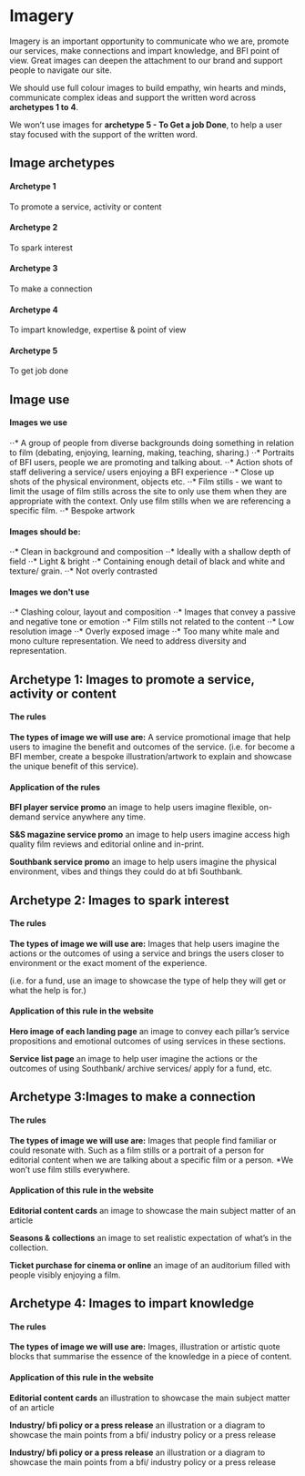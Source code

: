 <Meta title="1 Docs/Visual Language/6 Imagery" />

# Imagery

Imagery is an important opportunity to communicate who we are, promote our services, make connections and impart knowledge, and BFI point of view. Great images can deepen the attachment to our brand and support people to navigate our site.

We should use full colour images to build empathy, win hearts and minds, communicate complex ideas and support the written word across **archetypes 1 to 4**.

We won’t use images for **archetype 5 - To Get a job Done**, to help a user stay focused with the support of the written word.
<br/>

## Image archetypes

#### Archetype 1
To promote a service, activity or content

#### Archetype 2
To spark interest

#### Archetype 3
To make a connection

#### Archetype 4
To impart knowledge, expertise & point of view 

#### Archetype 5
To get job done
<br/>

## Image use
#### Images we use
⋅⋅* A group of people from diverse backgrounds doing something in relation to film (debating, enjoying, learning, making, teaching, sharing.)
⋅⋅* Portraits of BFI users, people we are promoting and talking about.
⋅⋅* Action shots of staff delivering a service/ users enjoying a BFI experience
⋅⋅* Close up shots of the physical environment, objects etc. 
⋅⋅* Film stills - we want to limit the usage of film stills across the site to only use them when they are appropriate with the context. Only use film stills when we are referencing a specific film. 
⋅⋅* Bespoke artwork

#### Images should be:
⋅⋅* Clean in background and composition
⋅⋅* Ideally with a shallow depth of field
⋅⋅* Light & bright
⋅⋅* Containing enough detail of black and white and texture/ grain. 
⋅⋅* Not overly contrasted

#### Images we don't use
⋅⋅* Clashing colour, layout and composition
⋅⋅* Images that convey a passive and negative tone or emotion
⋅⋅* Film stills not related to the content
⋅⋅* Low resolution image
⋅⋅* Overly exposed image
⋅⋅* Too many white male and mono culture representation. We need to address diversity and representation. 
<br/>

## Archetype 1: Images to promote a service, activity or content

#### The rules
**The types of image we will use are:**
A service promotional image that help users to imagine the benefit and outcomes of the service. 
(i.e. for become a BFI member, create a bespoke illustration/artwork to explain and showcase the unique benefit of this service).

#### Application of the rules
**BFI player service promo** 
an image to help users imagine flexible, on-demand service anywhere any time. 

**S&S magazine service promo** 
an image to help users imagine access high quality film reviews and editorial online and in-print.

**Southbank service promo** 
an image to help users imagine the physical environment, vibes and things they could do at bfi Southbank.
<br/>

## Archetype 2: Images to spark interest

#### The rules

**The types of image we will use are:**
Images that help users imagine the actions or the outcomes of using a service and brings the users closer to environment or the exact moment of the experience.  

(i.e. for a fund, use an image to showcase the type of help they will get or what the help is for.)

#### Application of this rule in the website
**Hero image of each landing page**
an image to convey each pillar’s service propositions and emotional outcomes of using services in these sections.

**Service list page**
an image to help user imagine the actions or the outcomes of using Southbank/ archive services/ apply for a fund, etc.
<br/>

## Archetype 3:Images to make a connection

#### The rules

**The types of image we will use are:** 
Images that people find familiar or could resonate with. Such as a film stills or a portrait of a person for editorial content when we are talking about a specific film or a person.
*We won’t use film stills everywhere. 

#### Application of this rule in the website

**Editorial content cards**
an image to showcase the main subject matter of an article

**Seasons & collections**
an image to set realistic expectation of what’s in the collection. 

**Ticket purchase for cinema or online**
an image of an auditorium filled with people visibly enjoying a film. 
<br/>

## Archetype 4: Images to impart knowledge

#### The rules

**The types of image we will use are:**
Images, illustration or artistic quote blocks that summarise the essence of the knowledge in a piece of content.

#### Application of this rule in the website

**Editorial content cards**
an illustration to showcase the main subject matter of an article 

**Industry/ bfi policy or a press release**
an illustration or a diagram to showcase the main points from a bfi/ industry policy or a press release

**Industry/ bfi policy or a press release**
an illustration or a diagram to showcase the main points from a bfi/ industry policy or a press release
<br>
